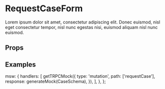 

<Meta title="Forms/RequestCase" component={RequestCaseForm} />

# RequestCaseForm

Lorem ipsum dolor sit amet, consectetur adipiscing elit. Donec euismod, nisl eget consectetur tempor, nisl nunc egestas nisi, euismod aliquam nisl nunc euismod.

## Props

<ArgsTable of={RequestCaseForm} />

## Examples

<Canvas>
  <Story name="Empty" parameters={commonParameters}>
    <RequestCaseForm />
  </Story>
  <Story name="Filled" parameters={commonParameters}>
    <RequestCaseForm
      prefill={RequestCasePrefillSchema.parse({
        authorityId: '00000000-0000-0000-0000-000000000000',
        email: 'jean@france.fr',
        firstname: 'Jean',
        lastname: 'Derrien',
        // address: AddressInputSchema,
        // phone: PhoneInputSchema,
        alreadyRequestedInThePast: true,
        gotAnswerFromPreviousRequest: true,
        description:
          'Et velit itaque et ea. Nobis eveniet quo incidunt ut tempora placeat. Quis repellat quod reprehenderit provident ut vero veritatis repellat. Necessitatibus provident blanditiis exercitationem accusantium. Laboriosam quae harum rerum et corrupti rem sed.',
        emailCopyWanted: true,
      })}
    />
  </Story>
</Canvas>

  msw: {
    handlers: [
      getTRPCMock({
        type: 'mutation',
        path: ['requestCase'],
        response: generateMock(CaseSchema),
      }),
    ],
  },
};
